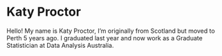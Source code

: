 # Katy Proctor

Hello! My name is Katy Proctor, I'm originally from Scotland but moved to Perth 5 years ago. I graduated last year and now work as a Graduate Statistician at Data Analysis Australia. 



